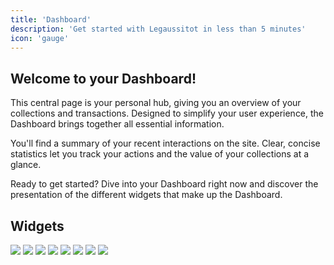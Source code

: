 ```yaml
---
title: 'Dashboard'
description: 'Get started with Legaussitot in less than 5 minutes'
icon: 'gauge'
---
```

## Welcome to your Dashboard!

This central page is your personal hub, giving you an overview of your collections and transactions. Designed to simplify your user experience, the Dashboard brings together all essential information.

You'll find a summary of your recent interactions on the site. Clear, concise statistics let you track your actions and the value of your collections at a glance.

Ready to get started? Dive into your Dashboard right now and discover the presentation of the different widgets that make up the Dashboard.

## Widgets

<CardGroup cols={2}>
  <Card title="Average estimated profit" icon="piggy-bank">
    <Frame>
        <img className="block h-32 dark:hidden" src="/images/widget-average-profit-light.png"/>
        <img className="hidden h-32 dark:block" src="/images/widget-average-profit-dark.png"/>
    </Frame>
  </Card>
  <Card title="Sales of the year" icon="money-bill">
    <Frame>
        <img className="block h-32 dark:hidden" src="/images/widget-sales-of-the-year-light.png"/>
        <img className="hidden h-32 dark:block" src="/images/widget-sales-of-the-year-dark.png"/>
    </Frame>
  </Card>
  <Card title="Yield rate" icon="percent">
    <Frame>
        <img className="block h-32 dark:hidden" src="/images/widget-yield-rate-light.png" style="max-width: 150px; height: auto; "/>
        <img className="hidden h-32 dark:block" src="/images/widget-yield-rate-dark.png" style="max-width: 150px; height: auto; "/>
    </Frame>  </Card>
  <Card title="Total chart" icon="chart-line">
    <Frame>
        <img className="block h-32 dark:hidden" src="/images/widget-total-chart-light.png"/>
        <img className="hidden h-32 dark:block" src="/images/widget-total-chart-dark.png"/>
    </Frame>  </Card>
</CardGroup>